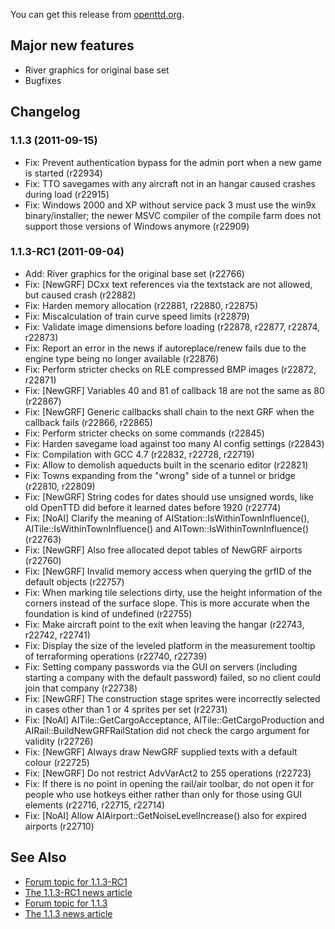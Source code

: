 
{{en/Archive/OpenTTD/Navigation}}
{{en/Archive/OpenTTD/NaviPrevNext|prev=en/Archive/OpenTTD/OpenTTD 1.1.2|next=en/Archive/OpenTTD/OpenTTD 1.1.4|date=2011-09-15}}

You can get this release from [http://www.openttd.org/download-stable/1.1.4 openttd.org].

==Major new features==

* River graphics for original base set
* Bugfixes

==Changelog==

===1.1.3 (2011-09-15)===
* Fix: Prevent authentication bypass for the admin port when a new game is started {{en/Flyspray|4771}} (r22934)
* Fix: TTO savegames with any aircraft not in an hangar caused crashes during load (r22915)
* Fix: Windows 2000 and XP without service pack 3 must use the win9x binary/installer; the newer MSVC compiler of the compile farm does not support those versions of Windows anymore {{en/Flyspray|4749}} (r22909)

===1.1.3-RC1 (2011-09-04)===
* Add: River graphics for the original base set (r22766)
* Fix: [NewGRF] DCxx text references via the textstack are not allowed, but caused crash {{en/Flyspray|4758}} (r22882)
* Fix: Harden memory allocation (r22881, r22880, r22875)
* Fix: Miscalculation of train curve speed limits (r22879)
* Fix: Validate image dimensions before loading {{en/Flyspray|4747}} (r22878, r22877, r22874, r22873)
* Fix: Report an error in the news if autoreplace/renew fails due to the engine type being no longer available {{en/Flyspray|4712}} (r22876)
* Fix: Perform stricter checks on RLE compressed BMP images {{en/Flyspray|4746}} (r22872, r22871)
* Fix: [NewGRF] Variables 40 and 81 of callback 18 are not the same as 80 (r22867)
* Fix: [NewGRF] Generic callbacks shall chain to the next GRF when the callback fails (r22866, r22865)
* Fix: Perform stricter checks on some commands {{en/Flyspray|4745}} (r22845)
* Fix: Harden savegame load against too many AI config settings {{en/Flyspray|4748}} (r22843)
* Fix: Compilation with GCC 4.7 (r22832, r22728, r22719)
* Fix: Allow to demolish aqueducts built in the scenario editor {{en/Flyspray|4741}} (r22821)
* Fix: Towns expanding from the "wrong" side of a tunnel or bridge {{en/Flyspray|4731}} (r22810, r22809)
* Fix: [NewGRF] String codes for dates should use unsigned words, like old OpenTTD did before it learned dates before 1920 (r22774)
* Fix: [NoAI] Clarify the meaning of AIStation::IsWithinTownInfluence(), AITile::IsWithinTownInfluence() and AITown::IsWithinTownInfluence() {{en/Flyspray|4702}} (r22763)
* Fix: [NewGRF] Also free allocated depot tables of NewGRF airports (r22760)
* Fix: [NewGRF] Invalid memory access when querying the grfID of the default objects {{en/Flyspray|4730}} (r22757)
* Fix: When marking tile selections dirty, use the height information of the corners instead of the surface slope. This is more accurate when the foundation is kind of undefined {{en/Flyspray|4727}} (r22755)
* Fix: Make aircraft point to the exit when leaving the hangar {{en/Flyspray|4696}} (r22743, r22742, r22741)
* Fix: Display the size of the leveled platform in the measurement tooltip of terraforming operations {{en/Flyspray|4708}} (r22740, r22739)
* Fix: Setting company passwords via the GUI on servers (including starting a company with the default password) failed, so no client could join that company {{en/Flyspray|4722}} (r22738)
* Fix: [NewGRF] The construction stage sprites were incorrectly selected in cases other than 1 or 4 sprites per set (r22731)
* Fix: [NoAI] AITile::GetCargoAcceptance, AITile::GetCargoProduction and AIRail::BuildNewGRFRailStation did not check the cargo argument for validity (r22726)
* Fix: [NewGRF] Always draw NewGRF supplied texts with a default colour (r22725)
* Fix: [NewGRF] Do not restrict AdvVarAct2 to 255 operations (r22723)
* Fix: If there is no point in opening the rail/air toolbar, do not open it for people who use hotkeys either rather than only for those using GUI elements (r22716, r22715, r22714)
* Fix: [NoAI] Allow AIAirport::GetNoiseLevelIncrease() also for expired airports {{en/Flyspray|4704}} (r22710)

==See Also==

*[http://www.tt-forums.net/viewtopic.php?f=29&t=56532 Forum topic for 1.1.3-RC1]
*[http://www.openttd.org/en/news/154 The 1.1.3-RC1 news article]
*[http://www.tt-forums.net/viewtopic.php?f=29&t=56639 Forum topic for 1.1.3]
*[http://www.openttd.org/en/news/155 The 1.1.3 news article]